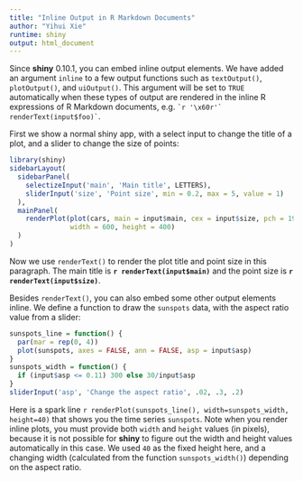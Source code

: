 ```yaml
---
title: "Inline Output in R Markdown Documents"
author: "Yihui Xie"
runtime: shiny
output: html_document
---
```


Since **shiny** 0.10.1, you can embed inline output elements. We have added an argument `inline` to a few output functions such as `textOutput()`, `plotOutput()`, and `uiOutput()`. This argument will be set to `TRUE` automatically when these types of output are rendered in the inline R expressions of R Markdown documents, e.g. `` `r '\x60r'` renderText(input$foo)` ``.

First we show a normal shiny app, with a select input to change the title of a plot, and a slider to change the size of points:

```r
library(shiny)
sidebarLayout(
  sidebarPanel(
    selectizeInput('main', 'Main title', LETTERS),
    sliderInput('size', 'Point size', min = 0.2, max = 5, value = 1)
  ),
  mainPanel(
    renderPlot(plot(cars, main = input$main, cex = input$size, pch = 19),
               width = 600, height = 400)
  )
)
```

Now we use `renderText()` to render the plot title and point size in this paragraph. The main title is **`r renderText(input$main)`** and the point size is **`r renderText(input$size)`**.

Besides `renderText()`, you can also embed some other output elements inline. We define a function to draw the `sunspots` data, with the aspect ratio value from a slider:

```r
sunspots_line = function() {
  par(mar = rep(0, 4))
  plot(sunspots, axes = FALSE, ann = FALSE, asp = input$asp)
}
sunspots_width = function() {
  if (input$asp <= 0.11) 300 else 30/input$asp
}
sliderInput('asp', 'Change the aspect ratio', .02, .3, .2)
```

Here is a spark line `r renderPlot(sunspots_line(), width=sunspots_width, height=40)` that shows you the time series `sunspots`. Note when you render inline plots, you must provide both `width` and `height` values (in pixels), because it is not possible for **shiny** to figure out the width and height values automatically in this case. We used `40` as the fixed height here, and a changing width (calculated from the function `sunspots_width()`) depending on the aspect ratio.
